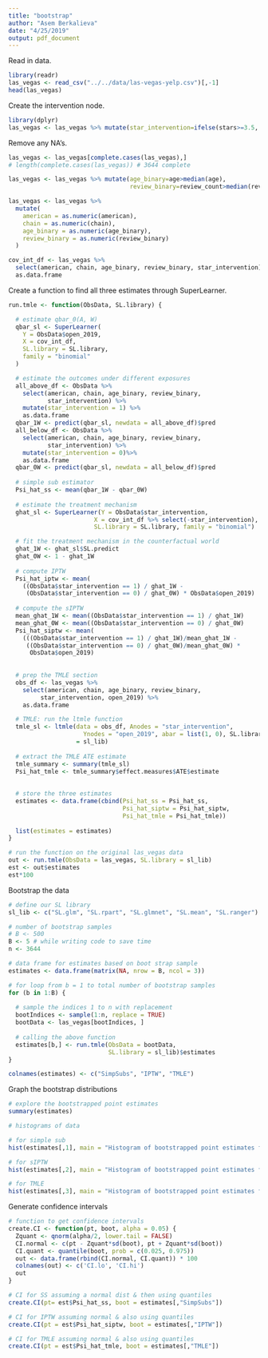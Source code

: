 ```yaml
---
title: "bootstrap"
author: "Asem Berkalieva"
date: "4/25/2019"
output: pdf_document
---
```


Read in data.
```r
library(readr)
las_vegas <- read_csv("../../data/las-vegas-yelp.csv")[,-1]
head(las_vegas)
```

Create the intervention node.
```r
library(dplyr)
las_vegas <- las_vegas %>% mutate(star_intervention=ifelse(stars>=3.5, 1, 0))
```

Remove any NA's.
```r
las_vegas <- las_vegas[complete.cases(las_vegas),]
# length(complete.cases(las_vegas)) # 3644 complete

las_vegas <- las_vegas %>% mutate(age_binary=age>median(age),
                                  review_binary=review_count>median(review_count))

las_vegas <- las_vegas %>%
  mutate(
    american = as.numeric(american),
    chain = as.numeric(chain),
    age_binary = as.numeric(age_binary),
    review_binary = as.numeric(review_binary)
  )

cov_int_df <- las_vegas %>% 
  select(american, chain, age_binary, review_binary, star_intervention) %>%
  as.data.frame

```

Create a function to find all three estimates through SuperLearner.
```r
run.tmle <- function(ObsData, SL.library) {

  # estimate qbar_0(A, W)
  qbar_sl <- SuperLearner(
    Y = ObsData$open_2019,
    X = cov_int_df,
    SL.library = SL.library,
    family = "binomial"
  )

  # estimate the outcomes under different exposures
  all_above_df <- ObsData %>%
    select(american, chain, age_binary, review_binary,
           star_intervention) %>%
    mutate(star_intervention = 1) %>%
    as.data.frame
  qbar_1W <- predict(qbar_sl, newdata = all_above_df)$pred
  all_below_df <- ObsData %>%
    select(american, chain, age_binary, review_binary,
           star_intervention) %>%
    mutate(star_intervention = 0)%>%
    as.data.frame
  qbar_0W <- predict(qbar_sl, newdata = all_below_df)$pred
  
  # simple sub estimator
  Psi_hat_ss <- mean(qbar_1W - qbar_0W)
  
  # estimate the treatment mechanism
  ghat_sl <- SuperLearner(Y = ObsData$star_intervention,
                        X = cov_int_df %>% select(-star_intervention),
                        SL.library = SL.library, family = "binomial")

  # fit the treatment mechanism in the counterfactual world
  ghat_1W <- ghat_sl$SL.predict
  ghat_0W <- 1 - ghat_1W
    
  # compute IPTW
  Psi_hat_iptw <- mean(
    ((ObsData$star_intervention == 1) / ghat_1W - 
     (ObsData$star_intervention == 0) / ghat_0W) * ObsData$open_2019)
  
  # compute the sIPTW
  mean_ghat_1W <- mean((ObsData$star_intervention == 1) / ghat_1W)
  mean_ghat_0W <- mean((ObsData$star_intervention == 0) / ghat_0W)
  Psi_hat_siptw <- mean(
    (((ObsData$star_intervention == 1) / ghat_1W)/mean_ghat_1W - 
     ((ObsData$star_intervention == 0) / ghat_0W)/mean_ghat_0W) *
      ObsData$open_2019)
  
    
  # prep the TMLE section
  obs_df <- las_vegas %>% 
    select(american, chain, age_binary, review_binary,
         star_intervention, open_2019) %>%
    as.data.frame

  # TMLE: run the ltmle function
  tmle_sl <- ltmle(data = obs_df, Anodes = "star_intervention",
                     Ynodes = "open_2019", abar = list(1, 0), SL.library
                   = sl_lib)
  
  # extract the TMLE ATE estimate
  tmle_summary <- summary(tmle_sl)
  Psi_hat_tmle <- tmle_summary$effect.measures$ATE$estimate
    
    
  # store the three estimates
  estimates <- data.frame(cbind(Psi_hat_ss = Psi_hat_ss,
                                Psi_hat_siptw = Psi_hat_siptw,
                                Psi_hat_tmle = Psi_hat_tmle))
  
  list(estimates = estimates)
}

# run the function on the original las_vegas data
out <- run.tmle(ObsData = las_vegas, SL.library = sl_lib)
est <- out$estimates
est*100
```

Bootstrap the data
```r
# define our SL library
sl_lib <- c("SL.glm", "SL.rpart", "SL.glmnet", "SL.mean", "SL.ranger")

# number of bootstrap samples
# B <- 500
B <- 5 # while writing code to save time
n <- 3644

# data frame for estimates based on boot strap sample
estimates <- data.frame(matrix(NA, nrow = B, ncol = 3))

# for loop from b = 1 to total number of bootstrap samples
for (b in 1:B) {
  
  # sample the indices 1 to n with replacement
  bootIndices <- sample(1:n, replace = TRUE)
  bootData <- las_vegas[bootIndices, ]
  
  # calling the above function
  estimates[b,] <- run.tmle(ObsData = bootData, 
                            SL.library = sl_lib)$estimates
}

colnames(estimates) <- c("SimpSubs", "IPTW", "TMLE")
```

Graph the bootstrap distributions
```r
# explore the bootstrapped point estimates
summary(estimates)

# histograms of data

# for simple sub
hist(estimates[,1], main = "Histogram of bootstrapped point estimates from the Simple Substition estimator", xlab = "Point Estimates")

# for sIPTW
hist(estimates[,2], main = "Histogram of bootstrapped point estimates from the IPTW estimator", xlab = "Point Estimates")

# for TMLE
hist(estimates[,3], main = "Histogram of bootstrapped point estimates from the TMLE estimator", xlab = "Point Estimates")
```

Generate confidence intervals
```r
# function to get confidence intervals
create.CI <- function(pt, boot, alpha = 0.05) {
  Zquant <- qnorm(alpha/2, lower.tail = FALSE)
  CI.normal <- c(pt - Zquant*sd(boot), pt + Zquant*sd(boot))
  CI.quant <- quantile(boot, prob = c(0.025, 0.975))
  out <- data.frame(rbind(CI.normal, CI.quant)) * 100
  colnames(out) <- c('CI.lo', 'CI.hi')
  out
}

# CI for SS assuming a normal dist & then using quantiles
create.CI(pt= est$Psi_hat_ss, boot = estimates[,"SimpSubs"])

# CI for IPTW assuming normal & also using quantiles
create.CI(pt = est$Psi_hat_siptw, boot = estimates[,"IPTW"])

# CI for TMLE assuming normal & also using quantiles
create.CI(pt = est$Psi_hat_tmle, boot = estimates[,"TMLE"])
```


